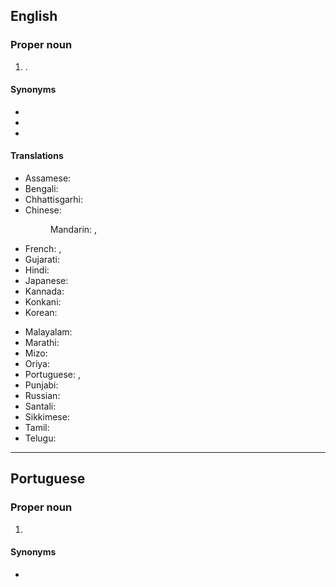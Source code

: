 ==English==
{{wikipedia}}

===Proper noun===
{{en-proper noun}}

# {{place|en|city/state capital|s/Goa|c/India}}.

====Synonyms====
* {{l|en|Panjim}}
* {{l|en|Ponjim}}
* {{l|en|Ponnji}}

====Translations====
{{trans-top|capital of Goa, India}}
* Assamese: {{t|as|পানাজী}}
* Bengali: {{t|bn|পানাজি}}
* Chhattisgarhi: {{t-needed|hne}}
* Chinese:
*: Mandarin: {{t|cmn|帕納吉|sc=Hani}}, {{t|cmn|帕纳吉|tr=Pànàjí|sc=Hani}}
* French: {{t|fr|Panaji|m}}, {{t|fr|Panjim|m}}
* Gujarati: {{t-needed|gu}}
* Hindi: {{t+|hi|पणजी}}
* Japanese: {{t|ja|パナジ|tr=Panaji}}
* Kannada: {{t+|kn|ಪಣಜಿ|sc=Knda}}
* Konkani: {{t|kok|पणजी|tr=paṇajī}}
* Korean: {{t|ko|^파나지|sc=Kore}}
{{trans-mid}}
* Malayalam: {{t|ml|പനജി|sc=Mlym}}
* Marathi: {{t|mr|पणजी|sc=Deva}}
* Mizo: {{t-needed|lus}}
* Oriya: {{t|or|ପାଣାଜୀ|sc=Orya}}
* Portuguese: {{t|pt|Pangim|f}}, {{t|pt|Panaji|f}}
* Punjabi: {{t|pa|ਪਣਜੀ|f|sc=Guru}}
* Russian: {{t|ru|Панаджи|m}}
* Santali: {{t-needed|sat}}
* Sikkimese: {{t-needed|sip}}
* Tamil: {{t|ta|பணஜி|sc=Taml}}
* Telugu: {{t|te|పనజీ|sc=Telu}}
{{trans-bottom}}

----

==Portuguese==

===Proper noun===
{{pt-proper noun|f}}

# {{place|pt|city/state capital|s/Goa|c/India|t1=Panaji}}

====Synonyms====
* {{l|pt|Pangim}}
